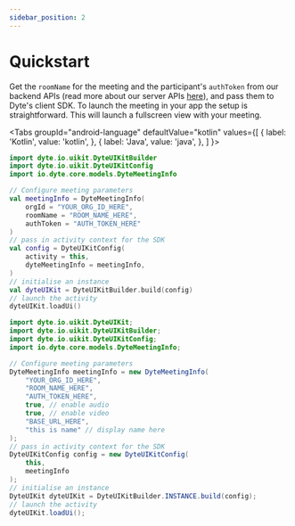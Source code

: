 ```yaml
---
sidebar_position: 2
---
```


# Quickstart

Get the `roomName` for the meeting and the participant's `authToken` from our
backend APIs (read more about our server APIs [here](/api/)), and pass them to
Dyte's client SDK. To launch the meeting in your app the setup is
straightforward. This will launch a fullscreen view with your meeting.

<Tabs
groupId="android-language"
defaultValue="kotlin"
values={[
{ label: 'Kotlin', value: 'kotlin', },
{ label: 'Java', value: 'java', },
]
}>
<TabItem value="kotlin">

```kotlin
import dyte.io.uikit.DyteUIKitBuilder
import dyte.io.uikit.DyteUIKitConfig
import io.dyte.core.models.DyteMeetingInfo

// Configure meeting parameters
val meetingInfo = DyteMeetingInfo(
    orgId = "YOUR_ORG_ID_HERE",
    roomName = "ROOM_NAME_HERE",
    authToken = "AUTH_TOKEN_HERE"
)
// pass in activity context for the SDK
val config = DyteUIKitConfig(
    activity = this,
    dyteMeetingInfo = meetingInfo,
)
// initialise an instance
val dyteUIKit = DyteUIKitBuilder.build(config)
// launch the activity
dyteUIKit.loadUi()
```

</TabItem>
<TabItem value="java">

```java
import dyte.io.uikit.DyteUIKit;
import dyte.io.uikit.DyteUIKitBuilder;
import dyte.io.uikit.DyteUIKitConfig;
import io.dyte.core.models.DyteMeetingInfo;

// Configure meeting parameters
DyteMeetingInfo meetingInfo = new DyteMeetingInfo(
    "YOUR_ORG_ID_HERE",
    "ROOM_NAME_HERE",
    "AUTH_TOKEN_HERE",
    true, // enable audio
    true, // enable video
    "BASE_URL_HERE",
    "this is name" // display name here
);
// pass in activity context for the SDK
DyteUIKitConfig config = new DyteUIKitConfig(
    this,
    meetingInfo
);
// initialise an instance
DyteUIKit dyteUIKit = DyteUIKitBuilder.INSTANCE.build(config);
// launch the activity
dyteUIKit.loadUi();
```

</TabItem>
</Tabs>
